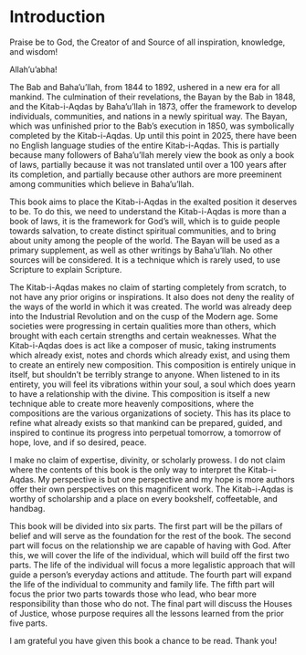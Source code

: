 # Introduction

Praise be to God, the Creator of and Source of all inspiration, knowledge, and wisdom!

Allah'u'abha!

The Bab and Baha'u'llah, from 1844 to 1892, ushered in a new era for all mankind. The culmination of their revelations, the Bayan by the Bab in 1848, and the Kitab-i-Aqdas by Baha'u'llah in 1873, offer the framework to develop individuals, communities, and nations in a newly spiritual way. The Bayan, which was unfinished prior to the Bab's execution in 1850, was symbolically completed by the Kitab-i-Aqdas. Up until this point in 2025, there have been no English language studies of the entire Kitab-i-Aqdas. This is partially because many followers of Baha'u'llah merely view the book as only a book of laws, partially because it was not translated until over a 100 years after its completion, and partially because other authors are more preeminent among communities which believe in Baha'u'llah.

This book aims to place the Kitab-i-Aqdas in the exalted position it deserves to be. To do this, we need to understand the Kitab-i-Aqdas is more than a book of laws, it is the framework for God's will, which is to guide people towards salvation, to create distinct spiritual communities, and to bring about unity among the people of the world. The Bayan will be used as a primary supplement, as well as other writings by Baha'u'llah. No other sources will be considered. It is a technique which is rarely used, to use Scripture to explain Scripture.

The Kitab-i-Aqdas makes no claim of starting completely from scratch, to not have any prior origins or inspirations. It also does not deny the reality of the ways of the world in which it was created. The world was already deep into the Industrial Revolution and on the cusp of the Modern age. Some societies were progressing in certain qualities more than others, which brought with each certain strengths and certain weaknesses. What the Kitab-i-Aqdas does is act like a composer of music, taking instruments which already exist, notes and chords which already exist, and using them to create an entirely new composition. This composition is entirely unique in itself, but shouldn't be terribly strange to anyone. When listened to in its entirety, you will feel its vibrations within your soul, a soul which does yearn to have a relationship with the divine. This composition is itself a new technique able to create more heavenly compositions, where the compositions are the various organizations of society. This has its place to refine what already exists so that mankind can be prepared, guided, and inspired to continue its progress into perpetual tomorrow, a tomorrow of hope, love, and if so desired, peace.

I make no claim of expertise, divinity, or scholarly prowess. I do not claim where the contents of this book is the only way to interpret the Kitab-i-Aqdas. My perspective is but one perspective and my hope is more authors offer their own perspectives on this magnificent work. The Kitab-i-Aqdas is worthy of scholarship and a place on every bookshelf, coffeetable, and handbag.

This book will be divided into six parts. The first part will be the pillars of belief and will serve as the foundation for the rest of the book. The second part will focus on the relationship we are capable of having with God. After this, we will cover the life of the individual, which will build off the first two parts. The life of the individual will focus a more legalistic approach that will guide a person's everyday actions and attitude. The fourth part will expand the life of the individual to community and family life. The fifth part will focus the prior two parts towards those who lead, who bear more responsibility than those who do not. The final part will discuss the Houses of Justice, whose purpose requires all the lessons learned from the prior five parts.

I am grateful you have given this book a chance to be read. Thank you!
